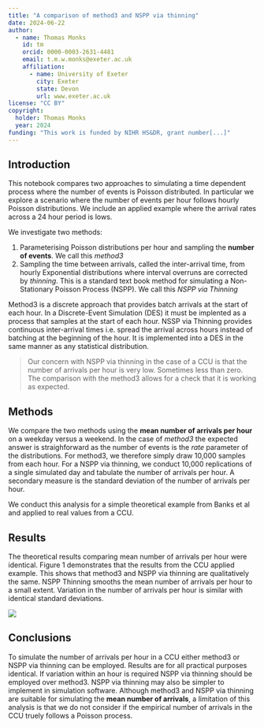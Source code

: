 ```yaml
---
title: "A comparison of method3 and NSPP via thinning"
date: 2024-06-22
author:
  - name: Thomas Monks
    id: tm
    orcid: 0000-0003-2631-4481
    email: t.m.w.monks@exeter.ac.uk
    affiliation: 
      - name: University of Exeter
        city: Exeter 
        state: Devon
        url: www.exeter.ac.uk
license: "CC BY"
copyright: 
  holder: Thomas Monks
  year: 2024
funding: "This work is funded by NIHR HS&DR, grant number[...]"
---
```


## Introduction

This notebook compares two approaches to simulating a time dependent process where the number of events is Poisson distributed.  In particular we explore a scenario where the number of events per hour follows hourly Poisson distributions.  We include an applied example where the arrival rates across a 24 hour period is lows.

We investigate two methods:

1. Parameterising Poisson distributions per hour and sampling the **number of events**. We call this *method3*
2. Sampling the time between arrivals, called the inter-arrival time, from hourly Exponential distributions where interval overruns are corrected by *thinning*. This is a standard text book method for simulating a Non-Stationary Poisson Process (NSPP). We call this *NSPP via Thinning*

Method3 is a discrete approach that provides batch arrivals at the start of each hour.  In a Discrete-Event Simulation (DES) it must be implented as a process that samples at the start of each hour. NSSP via Thinning provides continuous inter-arrival times i.e. spread the arrival across hours instead of batching at the beginning of the hour.  It is implemented into a DES in the same manner as any statistical distribution.

> Our concern with NSPP via thinning in the case of a CCU is that the number of arrivals per hour is very low. Sometimes less than zero. The comparison with the method3 allows for a check that it is working as expected.

## Methods

We compare the two methods using the **mean number of arrivals per hour** on a weekday versus a weekend. In the case of *method3* the expected answer is straighforward as the number of events is the *rate* parameter of the distributions. For method3, we therefore simply draw 10,000 samples from each hour. For a NSPP via thinning, we conduct 10,000 replications of a single simulated day and tabulate the number of arrivals per hour. A secondary measure is the standard deviation of the number of arrivals per hour. 

We conduct this analysis for a simple theoretical example from Banks et al and applied to real values from a CCU.

## Results

The theoretical results comparing mean number of arrivals per hour were identical. Figure 1 demonstrates that the results from the CCU applied example. This shows that method3 and NSPP via thinning are qualitatively the same.  NSPP Thinning smooths the mean number of arrivals per hour to a small extent.  Variation in the number of arrivals per hour is similar with identical standard deviations.

![](./02_applied/comparison_weekday.png){fig-alt="comparison chart"}

## Conclusions

To simulate the number of arrivals per hour in a CCU either method3 or NSPP via thinning can be employed. Results are for all practical purposes identical. If variation within an hour is required NSPP via thinning should be employed over method3.  NSPP via thinning may also be simpler to implement in simulation software.  Although method3 and NSPP via thinning are suitable for simulating the **mean number of arrivals**, a limitation of this analysis is that we do not consider if the empirical number of arrivals in the CCU truely follows a Poisson process.
